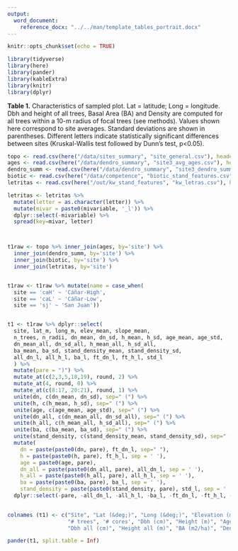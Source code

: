 ```yaml
---
output:  
  word_document:
    reference_docx: "../../man/template_tables_portrait.docx"
---
```


```r
knitr::opts_chunk$set(echo = TRUE)
```

```r
library(tidyverse)
library(here)
library(pander)
library(kableExtra)
library(knitr)
library(dplyr)
```


**Table 1.** Characteristics of sampled plot. Lat = latitude; Long = longitude. Dbh and height of all trees, Basal Area (BA) and Density are computed for all trees within a 10-m radius of focal trees (see methods). Values shown here correspond to site averages. Standard deviations are shown in parentheses. Different letters indicate statistically significant differences between sites (Kruskal-Wallis test followed by Dunn’s test, p<0.05). 

```r
topo <- read.csv(here("/data/sites_summary", "site_general.csv"), header = TRUE)
ages <- read.csv(here("/data/dendro_summary", "site3_avg_ages.csv"), header = TRUE)
dendro_summ <- read.csv(here("/data/dendro_summary", "site3_dendro_summary.csv"), header = TRUE)
biotic <- read.csv(here("/data/competence", "biotic_stand_features.csv"), header = TRUE)
letritas <- read.csv(here("/out/kw_stand_features", "kw_letras.csv"), header = TRUE)

letritas <- letritas %>% 
  mutate(letter = as.character(letter)) %>% 
  mutate(mivar = paste0(mivariable, '_l')) %>%
  dplyr::select(-mivariable) %>% 
  spread(key=mivar, letter)



t1raw <- topo %>% inner_join(ages, by='site') %>% 
  inner_join(dendro_summ, by='site') %>% 
  inner_join(biotic, by='site') %>% 
  inner_join(letritas, by='site')


t1raw <- t1raw %>% mutate(name = case_when(
  site == 'caH' ~ 'Cáñar-High', 
  site == 'caL' ~ 'Cáñar-Low',
  site == 'sj' ~ 'San Juan')) 


t1 <- t1raw %>% dplyr::select(
  site, lat_m, long_m, elev_mean, slope_mean, 
  n_trees, n_radii, dn_mean, dn_sd, h_mean, h_sd, age_mean, age_std, 
  dn_mean_all, dn_sd_all, h_mean_all, h_sd_all,
  ba_mean, ba_sd, stand_density_mean, stand_density_sd, 
  all_dn_l, all_h_l, ba_l, ft_dn_l, ft_h_l, std_l
  ) %>% 
  mutate(pare = ")") %>% 
  mutate_at(c(2,3,5,18,19), round, 2) %>% 
  mutate_at(4, round, 0) %>% 
  mutate_at(c(8:17, 20:21), round, 1) %>% 
  unite(dn, c(dn_mean, dn_sd), sep=" (") %>% 
  unite(h, c(h_mean, h_sd), sep=" (") %>% 
  unite(age, c(age_mean, age_std), sep=" (") %>% 
  unite(dn_all, c(dn_mean_all, dn_sd_all), sep=" (") %>% 
  unite(h_all, c(h_mean_all, h_sd_all), sep=" (") %>% 
  unite(ba, c(ba_mean, ba_sd), sep=" (") %>% 
  unite(stand_density, c(stand_density_mean, stand_density_sd), sep=" (") %>% 
  mutate(
    dn = paste(paste0(dn, pare), ft_dn_l, sep=" "),
    h = paste(paste0(h, pare), ft_h_l, sep = ' '),
    age = paste0(age, pare),
    dn_all = paste(paste0(dn_all, pare), all_dn_l, sep = ' '),
    h_all = paste(paste0(h_all, pare), all_h_l, sep = ' '),
    ba = paste(paste0(ba, pare), ba_l, sep = ' '),
    stand_density = paste(paste0(stand_density, pare), std_l, sep = ' ')) %>%
  dplyr::select(-pare, -all_dn_l, -all_h_l, -ba_l, -ft_dn_l, -ft_h_l, -std_l)
  

colnames (t1) <- c("Site", "Lat (&deg;)", "Long (&deg;)", "Elevation (m)", "Slope (&deg;)", 
                   "# trees", '# cores', "Dbh (cm)", "Height (m)", "Age (years)", 
                   "Dbh all (cm)", "Height all (m)", "BA (m2/ha)", "Density (trees/ha)")

pander(t1, split.table = Inf)

```

